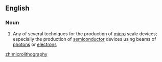 ==English==

===Noun===
{{en-noun|-}}

# Any of several techniques for the production of [[micro]] scale devices; especially the production of [[semiconductor]] devices using beams of [[photon]]s or [[electron]]s

[[zh:microlithography]]